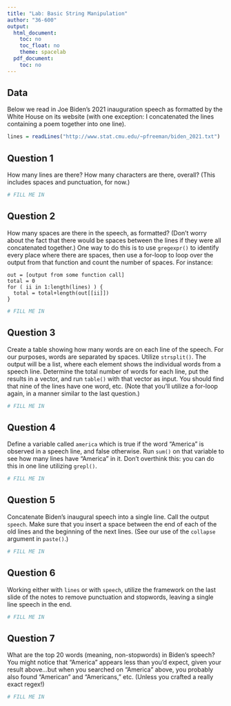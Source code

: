 ```yaml
---
title: "Lab: Basic String Manipulation"
author: "36-600"
output:
  html_document:
    toc: no
    toc_float: no
    theme: spacelab
  pdf_document:
    toc: no
---
```


## Data

Below we read in Joe Biden's 2021 inauguration speech as formatted by the White House on its website (with one exception: I concatenated the lines containing a poem together into one line).
```r
lines = readLines("http://www.stat.cmu.edu/~pfreeman/biden_2021.txt")
```

## Question 1

How many lines are there? How many characters are there, overall? (This includes spaces and punctuation, for now.)
```r
# FILL ME IN
```

## Question 2

How many spaces are there in the speech, as formatted? (Don't worry about the fact that there would be spaces between the lines if they were all concatenated together.) One way to do this is to use `gregexpr()` to identify every place where there are spaces, then use a for-loop to loop over the output from that function and count the number of spaces. For instance:
```
out = [output from some function call]
total = 0
for ( ii in 1:length(lines) ) {
  total = total+length(out[[ii]])
}
```

```r
# FILL ME IN
```

## Question 3

Create a table showing how many words are on each line of the speech. For our purposes, words are separated by spaces. Utilize `strsplit()`. The output will be a list, where each element shows the individual words from a speech line. Determine the total number of words for each line, put the results in a vector, and run `table()` with that vector as input. You should find that nine of the lines have one word, etc. (Note that you'll utilize a for-loop again, in a manner similar to the last question.)
```r
# FILL ME IN
```

## Question 4

Define a variable called `america` which is true if the word "America" is observed in a speech line, and false otherwise. Run `sum()` on that variable to see how many lines have "America" in it. Don't overthink this: you can do this in one line utilizing `grepl()`.
```r
# FILL ME IN
```

## Question 5

Concatenate Biden's inaugural speech into a single line. Call the output `speech`. Make sure that you insert a space between the end of each of the old lines and the beginning of the next lines. (See our use of the `collapse` argument in `paste()`.)
```r
# FILL ME IN
```

## Question 6

Working either with `lines` or with `speech`, utilize the framework on the last slide of the notes to remove punctuation and stopwords, leaving a single line speech in the end.
```r
# FILL ME IN
```

## Question 7

What are the top 20 words (meaning, non-stopwords) in Biden's speech? You might notice that "America" appears less than you'd expect, given your result above...but when you searched on "America" above, you probably also found "American" and "Americans," etc. (Unless you crafted a really exact regex!)
```r
# FILL ME IN
```

